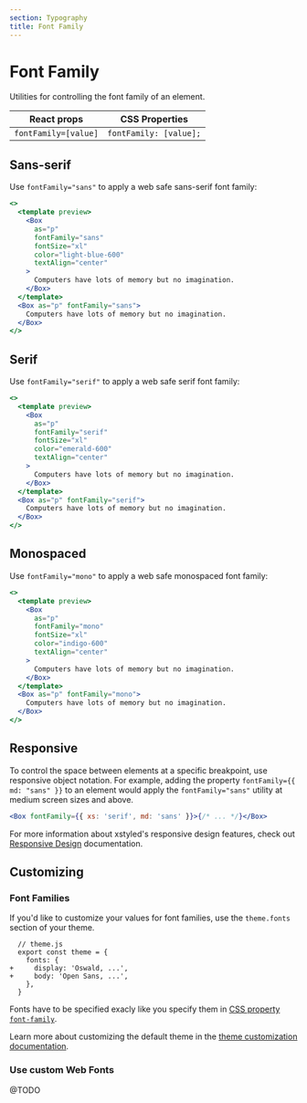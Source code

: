 ```yaml
---
section: Typography
title: Font Family
---
```


# Font Family

Utilities for controlling the font family of an element.

| React props          | CSS Properties         |
| -------------------- | ---------------------- |
| `fontFamily=[value]` | `fontFamily: [value];` |

## Sans-serif

Use `fontFamily="sans"` to apply a web safe sans-serif font family:

```jsx preview
<>
  <template preview>
    <Box
      as="p"
      fontFamily="sans"
      fontSize="xl"
      color="light-blue-600"
      textAlign="center"
    >
      Computers have lots of memory but no imagination.
    </Box>
  </template>
  <Box as="p" fontFamily="sans">
    Computers have lots of memory but no imagination.
  </Box>
</>
```

## Serif

Use `fontFamily="serif"` to apply a web safe serif font family:

```jsx preview
<>
  <template preview>
    <Box
      as="p"
      fontFamily="serif"
      fontSize="xl"
      color="emerald-600"
      textAlign="center"
    >
      Computers have lots of memory but no imagination.
    </Box>
  </template>
  <Box as="p" fontFamily="serif">
    Computers have lots of memory but no imagination.
  </Box>
</>
```

## Monospaced

Use `fontFamily="mono"` to apply a web safe monospaced font family:

```jsx preview
<>
  <template preview>
    <Box
      as="p"
      fontFamily="mono"
      fontSize="xl"
      color="indigo-600"
      textAlign="center"
    >
      Computers have lots of memory but no imagination.
    </Box>
  </template>
  <Box as="p" fontFamily="mono">
    Computers have lots of memory but no imagination.
  </Box>
</>
```

## Responsive

To control the space between elements at a specific breakpoint, use responsive object notation. For example, adding the property `fontFamily={{ md: "sans" }}` to an element would apply the `fontFamily="sans"` utility at medium screen sizes and above.

```jsx
<Box fontFamily={{ xs: 'serif', md: 'sans' }}>{/* ... */}</Box>
```

For more information about xstyled's responsive design features, check out [Responsive Design](@TODO-link) documentation.

## Customizing

### Font Families

If you'd like to customize your values for font families, use the `theme.fonts` section of your theme.

<!-- @TODO support diff -->

```diffjs
  // theme.js
  export const theme = {
    fonts: {
+     display: 'Oswald, ...',
+     body: 'Open Sans, ...',
    },
  }
```

Fonts have to be specified exacly like you specify them in [CSS property `font-family`](https://developer.mozilla.org/en-US/docs/Web/CSS/font-family).

Learn more about customizing the default theme in the [theme customization documentation](@TODO-link).

### Use custom Web Fonts

@TODO
